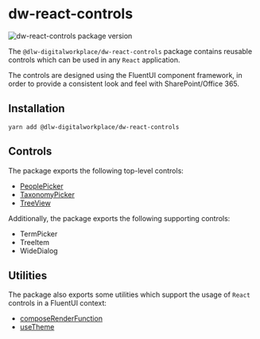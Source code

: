 
<Meta title="Components/Introduction" />

# dw-react-controls

![dw-react-controls package version](https://img.shields.io/github/package-json/v/dlw-digitalworkplace/dw-component-lib?filename=packages%2Fdw-react-controls%2Fpackage.json&label=%40dlw-digitalworkplace%2Fdw-react-controls&logo=github)

The `@dlw-digitalworkplace/dw-react-controls` package contains reusable controls which can be used in any `React` application.

The controls are designed using the FluentUI component framework, in order to provide a consistent look and feel with SharePoint/Office 365.

## Installation

```shell
yarn add @dlw-digitalworkplace/dw-react-controls
```

## Controls

The package exports the following top-level controls:

- [PeoplePicker](?path=/docs/components-peoplepicker--basic)
- [TaxonomyPicker](?path=/docs/components-taxonomypicker--basic)
- [TreeView](?path=/docs/components-treeview--basic)

Additionally, the package exports the following supporting controls:

- TermPicker
- TreeItem
- WideDialog

## Utilities

The package also exports some utilities which support the usage of `React` controls in a FluentUI context:

- [composeRenderFunction](?path=/docs/components-utilities-composerenderfunction--page)
- [useTheme](?path=/docs/components-utilities-usetheme--page)
